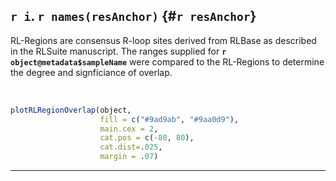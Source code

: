 ## `r i`. `r names(resAnchor)` {#`r resAnchor`}

RL-Regions are consensus R-loop sites derived from RLBase as described in the RLSuite manuscript. The ranges supplied for **`r object@metadata$sampleName`** were compared to the RL-Regions to determine the degree and signficiance of overlap.

<br>

```r
plotRLRegionOverlap(object,
                    fill = c("#9ad9ab", "#9aa0d9"),
                    main.cex = 2,
                    cat.pos = c(-80, 80),
                    cat.dist=.025,
                    margin = .07)
```

***
